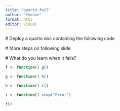 ```yaml
---
title: "quarto-fail"
author: "Yvonne"
format: html
editor: visual
---
```


\# Deploy a quarto doc containing the following code

\# More steps on following slide

\# What do you learn when it fails?

```r
f <- function() g()

g <- function() h()

h <- function() i()

i <- function() stop("Error")
```

```r
f()
```
